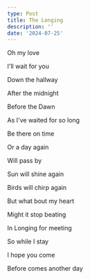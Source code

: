 ```yaml
---
type: Post
title: The Longing
description: ''
date: '2024-07-25'
---
```

Oh my love


I'll wait for you


Down the hallway


After the midnight


Before the Dawn


As I've waited for so long


Be there on time


Or a day again


Will pass by


Sun will shine again


Birds will chirp again


But what bout my heart


Might it stop beating


In Longing for meeting


So while I stay


I hope you come


Before comes another day
